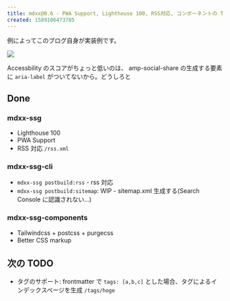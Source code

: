 ```yaml
---
title: mdxx@0.6 - PWA Support, Lighthouse 100, RSS対応, コンポーネントの Tailwind 化
created: 1589106473785
---
```


例によってこのブログ自身が実装例です。

![](https://i.gyazo.com/02192414778a238a34a8837b01ef0f36.png)

Accessbility のスコアがちょっと低いのは、 amp-social-share の生成する要素に `aria-label` がついてないから。どうしろと

## Done

### mdxx-ssg

- Lighthouse 100
- PWA Support
- RSS 対応 `/rss.xml`

### mdxx-ssg-cli

- `mdxx-ssg postbuild:rss` - rss 対応
- `mdxx-ssg postbuild:sitemap`: WIP - sitemap.xml 生成する(Search Console に認識されない…)

### mdxx-ssg-components

- Tailwindcss + postcss + purgecss
- Better CSS markup

## 次の TODO

- タグのサポート: frontmatter で `tags: [a,b,c]` とした場合、タグによるインデックスページを生成 `/tags/hoge`
